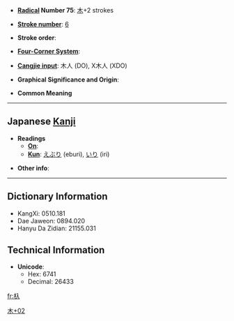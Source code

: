* '''[[Wiktionary:Chinese radical index| Radical]] Number 75''': [[Wiktionary:Chinese radical index 木|木]]+2 strokes

* '''[[Wiktionary:Chinese total strokes index|Stroke number]]''': [[Wiktionary:Chinese total strokes index 6|6]]

* '''Stroke order''': 

* '''[[Wiktionary:Chinese four corner index|Four-Corner System]]''': 

* '''[[Wiktionary:Chinese Cangjie index|Cangjie input]]''': 木人 (DO), X木人 (XDO)

* '''Graphical Significance and Origin''': 

* '''Common Meaning'''

----

== Japanese [[Kanji]] ==

* '''Readings'''
** '''[[On]]''': 
** '''[[Kun]]''': [[えぶり]] (eburi), [[いり]] (iri)

* '''Other info''':  

----

== Dictionary Information ==

* KangXi: 0510.181
* Dae Jaweon: 0894.020
* Hanyu Da Zidian: 21155.031

== Technical Information ==

* '''Unicode''':
** Hex: 6741
** Decimal: 26433

[[Category:Japanese-only CJKV Characters|木+02]]

[[fr:杁]]